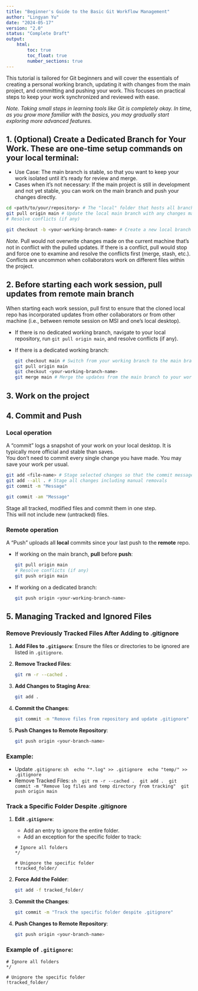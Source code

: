 ```yaml
---
title: "Beginner's Guide to the Basic Git Workflow Management"
author: "Lingyan Yu"
date: "2024-05-17"
version: "2.0"
status: "Complete Draft"
output: 
    html:
        toc: true
        toc_float: true
        number_sections: true
---
```


This tutorial is tailored for Git beginners and will cover the essentials of creating a personal working branch, updating it with changes from the main project, and committing and pushing your work. This focuses on practical steps to keep your work synchronized and reviewed with ease.  

*Note. Taking small steps in learning tools like Git is completely okay. In time, as you grow more familiar with the basics, you may gradually start exploring more advanced features.*

## 1. (Optional) Create a Dedicated Branch for Your Work. These are one-time setup commands on your local terminal:

- Use Case: The main branch is stable, so that you want to keep your work isolated until it's ready for review and merge.  
- Cases when it's not necessary: If the main project is still in development and not yet stable, you can work on the main branch and push your changes directly.

```bash
cd <path/to/your/repository> # The "local" folder that hosts all branches of your Git repo
git pull origin main # Update the local main branch with any changes made and pushed to the remote repository
# Resolve conflicts (if any)

git checkout -b <your-working-branch-name> # Create a new local branch based on the local main you just updated
```
*Note.* Pull would not overwrite changes made on the current machine that's not in conflict with the pulled updates. 
If there is a conflict, pull would stop and force one to examine and resolve the conflicts first (merge, stash, etc.). 
Conflicts are uncommon when collaborators work on different files within the project.

## 2. Before starting each work session, pull updates from remote main branch

When starting each work session, pull first to ensure that the cloned local repo has incorporated updates from other collaborators or from other machine (i.e., between remote session on MSI and one's local desktop). 

- If there is no dedicated working branch, navigate to your local repository, run `git pull origin main`, and resolve conflicts (if any).

- If there is a dedicated working branch:  

   ```bash
   git checkout main # Switch from your working branch to the main branch
   git pull origin main
   git checkout <your-working-branch-name>
   git merge main # Merge the updates from the main branch to your working branch
   ```

## 3. Work on the project

## 4. Commit and Push

### Local operation

A "commit" logs a snapshot of your work on your local desktop. 
It is typically more official and stable than saves.  
You don't need to commit every single change you have made. You may save your work per usual.   

```bash
git add <file-name> # Stage selected changes so that the commit message is more specific
git add --all . # Stage all changes including manual removals
git commit -m "Message"
```

```bash
git commit -am "Message"
```
Stage all tracked, modified files and commit them in one step.  
This will not include new (untracked) files.  

### Remote operation 

A "Push" uploads all **local** commits since your last push to the **remote** repo.

- If working on the main branch, **pull** before **push**:

   ```bash
   git pull origin main 
   # Resolve conflicts (if any)
   git push origin main 
   ```

- If working on a dedicated branch:
  
   ```bash
   git push origin <your-working-branch-name>
   ```

## 5. Managing Tracked and Ignored Files

### Remove Previously Tracked Files After Adding to .gitignore

1. **Add Files to `.gitignore`**:
   Ensure the files or directories to be ignored are listed in `.gitignore`.

2. **Remove Tracked Files**:
   ```sh
   git rm -r --cached .
   ```

3. **Add Changes to Staging Area**:
   ```sh
   git add .
   ```

4. **Commit the Changes**:
   ```sh
   git commit -m "Remove files from repository and update .gitignore"
   ```

5. **Push Changes to Remote Repository**:
   ```sh
   git push origin <your-branch-name>
   ```

### Example:
- Update `.gitignore`:
   ```sh
   echo "*.log" >> .gitignore
   echo "temp/" >> .gitignore
   ```
- Remove Tracked Files:
   ```sh
   git rm -r --cached .
   git add .
   git commit -m "Remove log files and temp directory from tracking"
   git push origin main
   ```

### Track a Specific Folder Despite .gitignore

1. **Edit `.gitignore`**:
   - Add an entry to ignore the entire folder.
   - Add an exception for the specific folder to track:
   ```plaintext
   # Ignore all folders
   */

   # Unignore the specific folder
   !tracked_folder/
   ```

2. **Force Add the Folder**:
   ```sh
   git add -f tracked_folder/
   ```

3. **Commit the Changes**:
   ```sh
   git commit -m "Track the specific folder despite .gitignore"
   ```

4. **Push Changes to Remote Repository**:
   ```sh
   git push origin <your-branch-name>
   ```

### Example of `.gitignore`:
```plaintext
# Ignore all folders
*/

# Unignore the specific folder
!tracked_folder/
```
